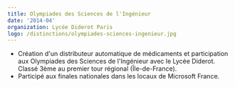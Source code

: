 ```yaml
---
title: Olympiades des Sciences de l'Ingénieur
date: '2014-04'
organization: Lycée Diderot Paris
logo: /distinctions/olympiades-sciences-ingenieur.jpg
---
```


- Création d'un distributeur automatique de médicaments et participation aux Olympiades des Sciences de l'Ingénieur avec le Lycée Diderot. Classé 3ème au premier tour régional (Île-de-France).
- Participé aux finales nationales dans les locaux de Microsoft France.
